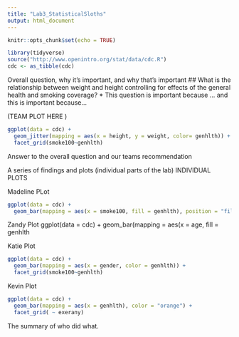 ```yaml
---
title: "Lab3_StatisticalSloths"
output: html_document
---
```


```r
knitr::opts_chunk$set(echo = TRUE)
```
```r
library(tidyverse)
source("http://www.openintro.org/stat/data/cdc.R")
cdc <- as_tibble(cdc)
```

Overall question, why it’s important, and why that’s important
## What is the relationship between weight and height controlling for effects of the general health and smoking coverage? 
* This question is important because ... and this is important because...

(TEAM PLOT HERE )
```r
ggplot(data = cdc) + 
  geom_jitter(mapping = aes(x = height, y = weight, color= genhlth)) + 
  facet_grid(smoke100~genhlth)
```

Answer to the overall question and our teams recommendation



A series of findings and plots (individual parts of the lab)
INDIVIDUAL PLOTS 

Madeline PLot 

```r
ggplot(data = cdc) + 
  geom_bar(mapping = aes(x = smoke100, fill = genhlth), position = "fill")
```




Zandy Plot 
ggplot(data = cdc) +
geom_bar(mapping = aes(x = age, fill = genhlth


Katie Plot 

```r
ggplot(data = cdc) +
  geom_bar(mapping = aes(x = gender, color = genhlth)) +
  facet_grid(smoke100~genhlth)
```


Kevin Plot 
```r
ggplot(data = cdc) + 
  geom_bar(mapping = aes(x = genhlth), color = "orange") + 
  facet_grid( ~ exerany)
```



The summary of who did what.



